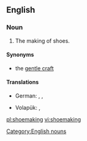 ==English==
{{wikipedia}}

===Noun===
{{head|en}}

# The making of shoes.

====Synonyms====
* the [[gentle craft]]

====Translations====
{{trans-top|shoemaking}}
* German: {{t|de|Schuhherstellung|f}}, {{t|de|Schuhmacherei|f}}, {{t|de|Schusterei|f}}
{{trans-mid}}
* Volapük: {{t|vo|jukimek}}, {{t|vo|jukimekam}}
{{trans-bottom}}

[[Category:English nouns]]

[[pl:shoemaking]]
[[vi:shoemaking]]
